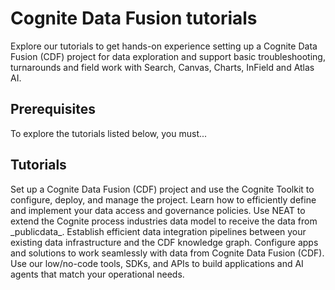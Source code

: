 # Cognite Data Fusion tutorials

Explore our tutorials to get hands-on experience setting up a Cognite Data Fusion (CDF) project for data exploration and support basic troubleshooting, turnarounds and field work with Search, Canvas, Charts, InField and Atlas AI.

## Prerequisites

To explore the tutorials listed below, you must...

## Tutorials

<CardGroup cols={2}>
  <Card title="Set up a CDF project" icon="pen-to-square" href="https://mintlify.com/docs/quickstart">
    Set up a Cognite Data Fusion (CDF) project and use the Cognite Toolkit to configure, deploy, and manage the project.
  </Card>
  <Card title="Data governance" icon="image" href="https://mintlify.com/docs/development">
    Learn how to efficiently define and implement your data access and governance policies.
  </Card>
  <Card title="Data modeling" icon="palette" href="https://mintlify.com/docs/settings/global">
    Use NEAT to extend the Cognite process industries data model to receive the data from _publicdata_.
  </Card>

  <Card title="Integrate data" icon="palette" href="https://mintlify.com/docs/settings/global">
    Establish efficient data integration pipelines between your existing data infrastructure and the CDF knowledge graph.
  </Card>

 <Card title="Configure apps and solutions" icon="palette" href="https://mintlify.com/docs/settings/global">
    Configure apps and solutions to work seamlessly with data from Cognite Data Fusion (CDF).
  </Card>

 <Card title="Build solutions" icon="palette" href="https://mintlify.com/docs/settings/global">
    Use our low/no-code tools, SDKs, and APIs to build applications and AI agents that match your operational needs.
  </Card>
</CardGroup>
